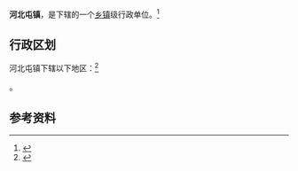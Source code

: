 {{中国乡级行政区|12/01/14/116/000}}

'''河北屯镇'''，是{{PRC admin/fullname|12/01/14/116/000|3}}下辖的一个[[乡镇|乡镇]]级行政单位。<ref>{{PRC admin/ref sgc|{{PRC admin/parent|12/01/14/116/000}}}}</ref>

== 行政区划 ==

河北屯镇下辖以下地区：<ref>{{PRC admin/ref sgc|12/01/14/116/000}}</ref>

{{PRC admin/children|12/01/14/116/000}}。

== 参考资料 ==

{{reflist}}

{{行政区划小作品}}
{{PRC admin/navcat|12/01/14/116/000}}